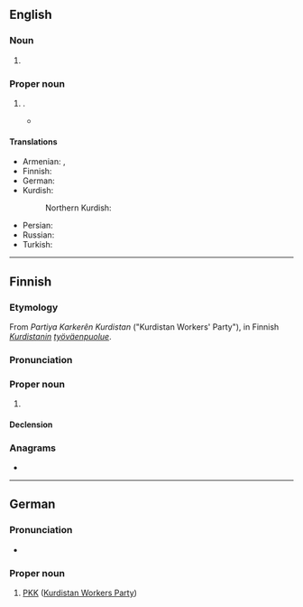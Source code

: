 ==English==

===Noun===
{{en-noun}}

# {{lb|en|video games}} {{initialism of|en|[[player killer]] [[killer]]}}

===Proper noun===
{{en-proper noun}}

# {{w|Kurdistan Workers' Party}}.
#* {{quote-book|en|year=2019|author=[[w:Chigozie Obioma|Chigozie Obioma]]|title=[[w:An Orchestra of Minorities|An Orchestra of Minorities]]|publisher=Abacus (2019)|page=310|passage=‘Turkey is fighting with Kurdish people. '''PKK.''' The first day I came, some of their soldiers died.’}}

====Translations====
{{trans-top|Kurdistan Workers Party}}
* Armenian: {{t|hy|ՔԲԿ}}, {{t|hy|ՔԱԿ}}
* Finnish: {{t|fi|PKK}}
* German: {{t+|de|PKK}}
* Kurdish:
*: Northern Kurdish: {{t+|kmr|PKK}}
{{trans-mid}}
* Persian: {{t|fa|پ‌ک‌ک|tr=pe-ke-ke}}
* Russian: {{t+|ru|РПК}}
* Turkish: {{t+|tr|PKK}}
{{trans-bottom}}

----

==Finnish==
{{wikipedia|lang=fi}}

===Etymology===
From {{der|fi|kmr|-}} ''Partiya Karkerên Kurdistan'' ("Kurdistan Workers' Party"), in Finnish ''[[Kurdistan|Kurdistanin]] [[työväenpuolue]]''.

===Pronunciation===
{{fi-pronunciation|pee-koo-koo}}

===Proper noun===
{{fi-proper noun}}

# {{initialism of|fi|[[PKK#English|PKK]]|nodot=1}} {{gloss|Kurdistan Workers' Party}}

====Declension====
{{fi-decl-maa-dot|PKK|o|nopl=1}}

===Anagrams===
* {{anagrams|fi|a=kkp|KKP|kkp}}

----

==German==
{{wikipedia|lang=de}}

===Pronunciation===
* {{audio|de|De-PKK.ogg|Audio}}

===Proper noun===
{{head|de|proper noun}}

# [[PKK]] ([[w:Kurdistan Workers Party|Kurdistan Workers Party]])